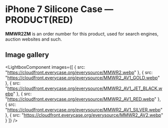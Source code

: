 
# iPhone 7 Silicone Case — PRODUCT(RED)

<Callout type='info' emoji='👉🏻'>**MMWR2ZM** is an order number for this product, used for search engines, auction websites and such.</Callout>

## Image gallery

<LightboxComponent
    images={[
      {
        src: "https://cloudfront.everycase.org/everysource/MMWR2.webp"
      },
      {
        src: "https://cloudfront.everycase.org/everysource/MMWR2_AV1_GOLD.webp"
      },
      {
        src: "https://cloudfront.everycase.org/everysource/MMWR2_AV1_JET_BLACK.webp"
      },
      {
        src: "https://cloudfront.everycase.org/everysource/MMWR2_AV1_RED.webp"
      },
      {
        src: "https://cloudfront.everycase.org/everysource/MMWR2_AV1_SILVER.webp"
      },
      {
        src: "https://cloudfront.everycase.org/everysource/MMWR2_AV2.webp"
      }
    ]}
  />
